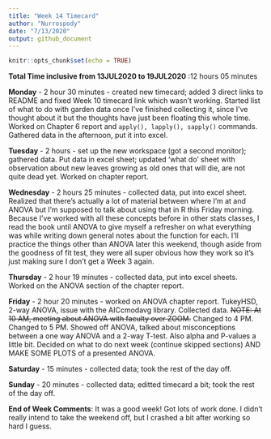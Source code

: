 ```yaml
---
title: "Week 14 Timecard"
author: "Nurrospody"
date: "7/13/2020"
output: github_document
---
```


```r
knitr::opts_chunk$set(echo = TRUE)
```

**Total Time inclusive from 13JUL2020 to 19JUL2020** :12 hours 05 minutes

**Monday** - 2 hour 30 minutes - created new timecard; added 3 direct links to README and fixed Week 10 timecard link which wasn't working.  Started list of what to do with garden data once I've finished collecting it, since I've thought about it but the thoughts have just been floating this whole time.  Worked on Chapter 6 report and ```apply(), lapply(), sapply()``` commands.  Gathered data in the afternoon, put it into excel.

**Tuesday** - 2 hours - set up the new workspace (got a second monitor); gathered data.  Put data in excel sheet; updated 'what do' sheet with observation about new leaves growing as old ones that will die, are not quite dead yet.  Worked on chapter report.

**Wednesday** - 2 hours 25 minutes - collected data, put into excel sheet.  Realized that there's actually a lot of material between where I'm at and ANOVA but I'm supposed to talk about using that in R this Friday morning.  Because I've worked with all these concepts before in other stats classes, I read the book until ANOVA to give myself a refresher on what everything was while writing down general notes about the function for each. I'll practice the things other than ANOVA later this weekend, though aside from the goodness of fit test, they were all super obvious how they work so it's just making sure I don't get a Week 3 again.  

**Thursday** - 2 hour 19 minutes - collected data, put into excel sheets.  Worked on the ANOVA section of the chapter report.  

**Friday** - 2 hour  20 minutes - worked on ANOVA chapter report.  TukeyHSD, 2-way ANOVA, issue with the AICcmodavg library.  Collected data.
~~NOTE: At 10 AM, meeting about ANOVA with faculty over ZOOM.~~ Changed to 4 PM.  Changed to 5 PM.  Showed off ANOVA, talked about misconceptions between a one way ANOVA and a 2-way T-test.  Also alpha and P-values a little bit.  Decided on what to do next week (continue skipped sections) AND MAKE SOME PLOTS of a presented ANOVA.  

**Saturday** - 15 minutes - collected data; took the rest of the day off.  

**Sunday** - 20 minutes - collected data; editted timecard a bit; took the rest of the day off.  

**End of Week Comments**: It was a good week!  Got lots of work done.  I didn't really intend to take the weekend off, but I crashed a bit after working so hard I guess.  
